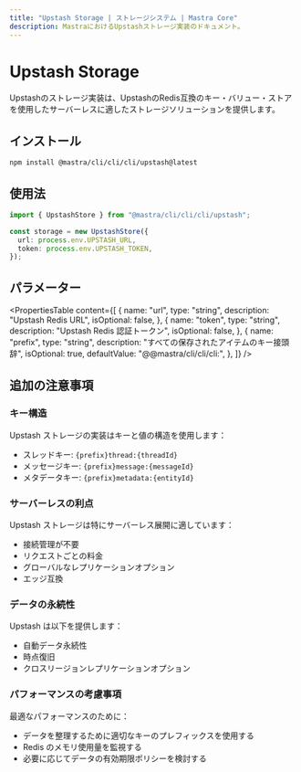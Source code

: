 ```yaml
---
title: "Upstash Storage | ストレージシステム | Mastra Core"
description: MastraにおけるUpstashストレージ実装のドキュメント。
---
```


# Upstash Storage

Upstashのストレージ実装は、UpstashのRedis互換のキー・バリュー・ストアを使用したサーバーレスに適したストレージソリューションを提供します。

## インストール

```bash copy
npm install @mastra/cli/cli/cli/upstash@latest
```

## 使用法

```typescript copy showLineNumbers
import { UpstashStore } from "@mastra/cli/cli/cli/upstash";

const storage = new UpstashStore({
  url: process.env.UPSTASH_URL,
  token: process.env.UPSTASH_TOKEN,
});
```

## パラメーター

<PropertiesTable
  content={[
    {
      name: "url",
      type: "string",
      description: "Upstash Redis URL",
      isOptional: false,
    },
    {
      name: "token",
      type: "string",
      description: "Upstash Redis 認証トークン",
      isOptional: false,
    },
    {
      name: "prefix",
      type: "string",
      description: "すべての保存されたアイテムのキー接頭辞",
      isOptional: true,
      defaultValue: "@@mastra/cli/cli/cli:",
    },
  ]}
/>

## 追加の注意事項

### キー構造

Upstash ストレージの実装はキーと値の構造を使用します：

- スレッドキー: `{prefix}thread:{threadId}`
- メッセージキー: `{prefix}message:{messageId}`
- メタデータキー: `{prefix}metadata:{entityId}`

### サーバーレスの利点

Upstash ストレージは特にサーバーレス展開に適しています：

- 接続管理が不要
- リクエストごとの料金
- グローバルなレプリケーションオプション
- エッジ互換

### データの永続性

Upstash は以下を提供します：

- 自動データ永続性
- 時点復旧
- クロスリージョンレプリケーションオプション

### パフォーマンスの考慮事項

最適なパフォーマンスのために：

- データを整理するために適切なキーのプレフィックスを使用する
- Redis のメモリ使用量を監視する
- 必要に応じてデータの有効期限ポリシーを検討する
